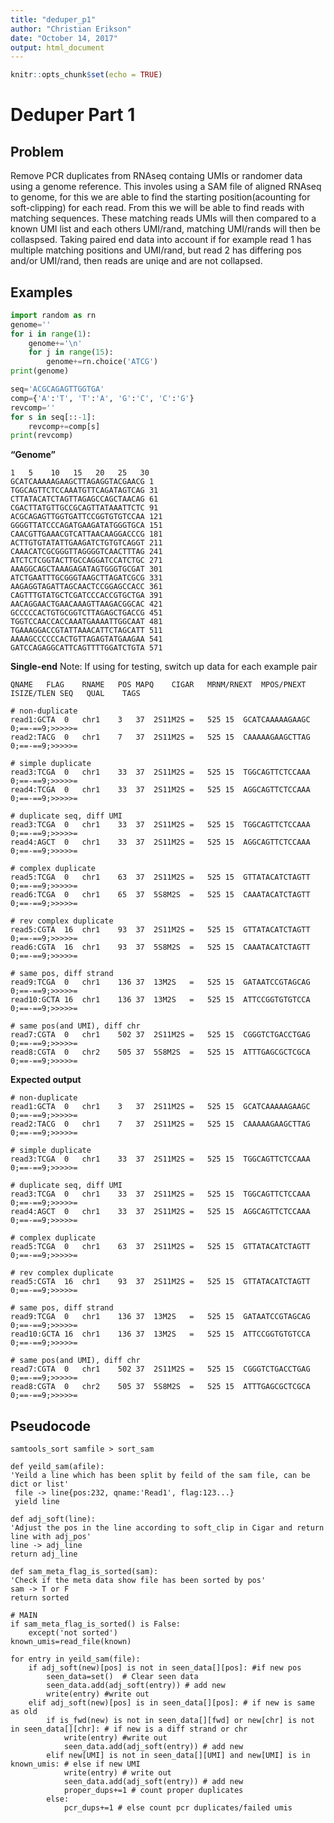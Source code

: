 ```yaml
---
title: "deduper_p1"
author: "Christian Erikson"
date: "October 14, 2017"
output: html_document
---
```


```r
knitr::opts_chunk$set(echo = TRUE)
```

# Deduper Part 1

## Problem 
Remove PCR duplicates from RNAseq containg UMIs or randomer data using a genome reference. This involes using a SAM file of aligned RNAseq to genome, for this we are able to find the starting position(acounting for soft-clipping) for each read. From this we will be able to find reads with matching sequences. These matching reads UMIs will then compared to a known UMI list and each others UMI/rand, matching UMI/rands will then be collaspsed. Taking paired end data into account if for example read 1 has multiple matching positions and UMI/rand, but read 2 has differing pos and/or UMI/rand, then reads are uniqe and are not collapsed.  

## Examples

```python
import random as rn
genome=''
for i in range(1):
	genome+='\n'
	for j in range(15):
		genome+=rn.choice('ATCG')
print(genome)
```
```python
seq='ACGCAGAGTTGGTGA'
comp={'A':'T', 'T':'A', 'G':'C', 'C':'G'}
revcomp=''
for s in seq[::-1]:
	revcomp+=comp[s]
print(revcomp)
```
**"Genome"**
```
1   5    10   15   20   25   30
GCATCAAAAAGAAGCTTAGAGGTACGAACG 1
TGGCAGTTCTCCAAATGTTCAGATAGTCAG 31
CTTATACATCTAGTTAGAGCCAGCTAACAG 61
CGACTTATGTTGCCGCAGTTATAAATTCTC 91
ACGCAGAGTTGGTGATTCCGGTGTGTCCAA 121
GGGGTTATCCCAGATGAAGATATGGGTGCA 151
CAACGTTGAAACGTCATTAACAAGGACCCG 181 
ACTTGTGTATATTGAAGATCTGTGTCAGGT 211
CAAACATCGCGGGTTAGGGGTCAACTTTAG 241
ATCTCTCGGTACTTGCCAGGATCCATCTGC 271
AAAGGCAGCTAAAGAGATAGTGGGTGCGAT 301
ATCTGAATTTGCGGGTAAGCTTAGATCGCG 331
AAGAGGTAGATTAGCAACTCCGGAGCCACC 361
CAGTTTGTATGCTCGATCCCACCGTGCTGA 391
AACAGGAACTGAACAAAGTTAAGACGGCAC 421
GCCCCCACTGTGCGGTCTTAGAGCTGACCG 451
TGGTCCAACCACCAAATGAAAATTGGCAAT 481
TGAAAGGACCGTATTAAACATTCTAGCATT 511
AAAAGCCCCCCACTGTTAGAGTATGAAGAA 541
GATCCAGAGGCATTCAGTTTTGGATCTGTA 571
```
**Single-end**
Note: If using for testing, switch up data for each example pair
```
QNAME	FLAG	RNAME	POS	MAPQ	CIGAR	MRNM/RNEXT	MPOS/PNEXT ISIZE/TLEN SEQ	QUAL	TAGS

# non-duplicate
read1:GCTA	0	chr1	3	37	2S11M2S	=	525	15	GCATCAAAAAGAAGC	0;==-==9;>>>>>=	
read2:TACG	0	chr1	7	37	2S11M2S	=	525	15	CAAAAAGAAGCTTAG	0;==-==9;>>>>>=	

# simple duplicate
read3:TCGA	0	chr1	33	37	2S11M2S	=	525	15	TGGCAGTTCTCCAAA	0;==-==9;>>>>>=	
read4:TCGA	0	chr1	33	37	2S11M2S	=	525	15	AGGCAGTTCTCCAAA	0;==-==9;>>>>>=	

# duplicate seq, diff UMI
read3:TCGA	0	chr1	33	37	2S11M2S	=	525	15	TGGCAGTTCTCCAAA	0;==-==9;>>>>>=	
read4:AGCT	0	chr1	33	37	2S11M2S	=	525	15	AGGCAGTTCTCCAAA	0;==-==9;>>>>>=	

# complex duplicate 
read5:TCGA	0	chr1	63	37	2S11M2S	=	525	15	GTTATACATCTAGTT	0;==-==9;>>>>>=	
read6:TCGA	0	chr1	65	37	5S8M2S	=	525	15	CAAATACATCTAGTT	0;==-==9;>>>>>=	

# rev complex duplicate
read5:CGTA	16	chr1	93 	37	2S11M2S	=	525	15	GTTATACATCTAGTT	0;==-==9;>>>>>=	
read6:CGTA	16	chr1	93	37	5S8M2S	=	525	15	CAAATACATCTAGTT	0;==-==9;>>>>>=	

# same pos, diff strand
read9:TCGA	0	chr1	136	37	13M2S	=	525	15	GATAATCCGTAGCAG	0;==-==9;>>>>>=	
read10:GCTA	16	chr1	136 37	13M2S	=	525	15	ATTCCGGTGTGTCCA 0;==-==9;>>>>>=	

# same pos(and UMI), diff chr
read7:CGTA	0	chr1	502	37	2S11M2S	=	525	15	CGGGTCTGACCTGAG	0;==-==9;>>>>>=	
read8:CGTA	0	chr2	505 37	5S8M2S	=	525	15	ATTTGAGCGCTCGCA	0;==-==9;>>>>>=	
```

**Expected output**
```
# non-duplicate
read1:GCTA	0	chr1	3	37	2S11M2S	=	525	15	GCATCAAAAAGAAGC	0;==-==9;>>>>>=	
read2:TACG	0	chr1	7	37	2S11M2S	=	525	15	CAAAAAGAAGCTTAG	0;==-==9;>>>>>=	

# simple duplicate
read3:TCGA	0	chr1	33	37	2S11M2S	=	525	15	TGGCAGTTCTCCAAA	0;==-==9;>>>>>=	

# duplicate seq, diff UMI
read3:TCGA	0	chr1	33	37	2S11M2S	=	525	15	TGGCAGTTCTCCAAA	0;==-==9;>>>>>=	
read4:AGCT	0	chr1	33	37	2S11M2S	=	525	15	AGGCAGTTCTCCAAA	0;==-==9;>>>>>=	

# complex duplicate 
read5:TCGA	0	chr1	63	37	2S11M2S	=	525	15	GTTATACATCTAGTT	0;==-==9;>>>>>=	

# rev complex duplicate
read5:CGTA	16	chr1	93 	37	2S11M2S	=	525	15	GTTATACATCTAGTT	0;==-==9;>>>>>=	

# same pos, diff strand
read9:TCGA	0	chr1	136	37	13M2S	=	525	15	GATAATCCGTAGCAG	0;==-==9;>>>>>=	
read10:GCTA	16	chr1	136 37	13M2S	=	525	15	ATTCCGGTGTGTCCA 0;==-==9;>>>>>=	

# same pos(and UMI), diff chr
read7:CGTA	0	chr1	502	37	2S11M2S	=	525	15	CGGGTCTGACCTGAG	0;==-==9;>>>>>=	
read8:CGTA	0	chr2	505 37	5S8M2S	=	525	15	ATTTGAGCGCTCGCA	0;==-==9;>>>>>=	
```

## Pseudocode

```
samtools_sort samfile > sort_sam
```

```
def yeild_sam(afile):
'Yeild a line which has been split by feild of the sam file, can be dict or list'
 file -> line{pos:232, qname:'Read1', flag:123...}
 yield line
    	
def adj_soft(line):
'Adjust the pos in the line according to soft_clip in Cigar and return line with adj_pos'
line -> adj_line
return adj_line

def sam_meta_flag_is_sorted(sam):
'Check if the meta data show file has been sorted by pos'
sam -> T or F
return sorted

# MAIN
if sam_meta_flag_is_sorted() is False:
	except('not sorted')
known_umis=read_file(known)

for entry in yeild_sam(file):
	if adj_soft(new)[pos] is not in seen_data[][pos]: #if new pos
		seen_data=set()  # Clear seen data
		seen_data.add(adj_soft(entry)) # add new
		write(entry) #write out
	elif adj_soft(new)[pos] is in seen_data[][pos]: # if new is same as old
		if is_fwd(new) is not in seen_data[][fwd] or new[chr] is not in seen_data[][chr]: # if new is a diff strand or chr
			write(entry) #write out
			seen_data.add(adj_soft(entry)) # add new
		elif new[UMI] is not in seen_data[][UMI] and new[UMI] is in known_umis: # else if new UMI
			write(entry) # write out
			seen_data.add(adj_soft(entry)) # add new
			proper_dups+=1 # count proper duplicates 
		else:
			pcr_dups+=1 # else count pcr duplicates/failed umis
```

